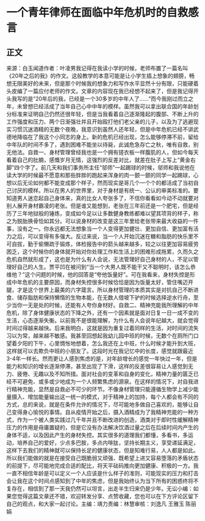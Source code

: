 # 一个青年律师在面临中年危机时的自救感言
## 正文
来源：白玉闻道作者：叶凌男我记得在我读小学的时候，老师布置了一篇名叫《20年之后的我》的作文。这般教学的本意可能是让小学生插上想象的翅膀，畅想无限美好的未来，但是那个时候我的想象力和写作水平显然十分有限，只能硬着头皮编了一篇应付老师的作文。文章的内容现在我已经想不起来了，但是我记得开头我写的是“20年后的我，已经是一个30多岁的中年人了……”而今我刚过而立之年，未曾想已经活成了当年自己心中中年的模样。虽然我可以拿出联合国的年龄划分标准来证明自己仍然还很年轻，但是当我看着自己逐渐隆起的腹部、不断上升的工作强度和压力、两个日渐强壮并且开始殴打他们老父亲的儿子，以及为了逃避现实习惯沉迷酒精的无数个夜晚，我意识到虽然人还年轻，但是中年危机已经不讲武德地降临在了我这个小同志的身上。新的危机已经出现，怎么能够停滞不前，留给中年队的时间不多了，遇到困难不能坐以待毙，此诚危急存亡之秋，唯有自救，别无他法。自救一、身材管理曾经我也是一个拥有搓衣板一样腹肌的人，但如今每天看着自己的肚腩，感慨岁月无情，这强烈的反差对比，就差在肚子上写上“黄金右脚”四个字了。前几天和我们事务所主任“邬师”一起踢球的时候，邬师和我说他在读大学的时候最不愿意和那些胖胖的跑起来浑身的肉一颤一颤的同学一起踢球，心想以后无论如何都不能变成那个样子，然而现实是哥几个一个个的都活成了当初自己讨厌的模样。所以在男人的世界里，对于身材是有统一、公认的审美标准的。要知道男人迷恋起自己身体来，真的比女人夸张多了，不信你看看如今动不动就要对别人展开身材霸凌的老张。但是谁又能想到，老张在三年前还是一个肥宅，但是经历了三年地狱般的锤炼，变成如今足以让多数健身教练都难以望其项背的样子，称之为脱胎换骨恰如其分。可以说身材的改变是这三年里给老张带来最大收益的一件事，没有之一。你永远都无法想象当一个人变得更加健壮、更加自信、更加富有活力之后，可以变得有多强大。反过来说，当一个人开始沉迷在糖和脂肪的快乐里不可自拔，勤于偷懒疏于锻炼，体检报告中的箭头越来越多，较之以往更加容易疲劳困乏，这个时候你的身体就开始对你处理工作和生活上的困难形成拖累，久而久之危机自然就形成了，这也是为什么有人会说，无法管理好自己身材的人，不足以管理好自己的人生。贾平凹在被问到“当一个大男人既不能干又不聪明时，该怎么恭维他？”这个问题的时候，他的回答是“夸他饭量好”。可在我看来，身材失控是形成中年危机的主要原因，而身材失控很多时候恰恰是因为饭量太好，管住嘴迈开腿，才是这个世界上最美的六字箴言。所以身材管理的本质其实是对抗自己不断进食、储存脂肪和保持懒惰的生物本能，在无数人借坡下驴的时候选择逆水行舟，至少当你一无是处的时候，还能有人夸你身材好。自救二、精神充能我所理解的中年危机，除了身体健康状态的下降之外，还有一个因素就是面对日复一日一成不变的生活，心态逐渐失衡。以前我不是很能理解，为什么有人会说年纪越大，就会觉得时间过得越来越快。后来我明白，这就是因为重复过着同样的生活，对时间的流失习以为常，越来越不敏感。我甚至回想起我幼儿园中班的时候，无数个在厕所门口望着夕阳的下午，心里惆怅地想着，怎么我还在上中班，什么时候才能升到大班，这样就可以去欺负中班的小朋友了。这段时光在我记忆中的长度，感觉就跟最近3-4年一样长。然而更让人感到焦虑的是，对年龄增长的感觉一年快过一年，但是能力和知识的增长逐渐停滞，甚至出现了下滑，这样的反差很容易让人感觉到无力、疲倦、无趣以及不知所措。面对社会的变革和自身的变化，精神力量的匮乏已经不可避免、或多或少地成为一个人频繁焦虑的源泉。在这样的情况下，对自我进行精神充能，显然是自救必不可少的环节。不像身材管理只能遵循生物学上减少能量摄入、增加能量输出这一统一的模式，对于精神上的加持，每个人都会有不同的方式，总的来说，就是在条件允许的情况下，尽可能地多做自己喜欢的，能够让自己变得身心愉悦的事情。自从疫情开始之后，摄入酒精成为了我精神充能的一种方式，作为一个被人类实践过几千年并且不断改进的创造，酒类对于即时性缓解精神压力的作用是毋庸置疑的，但是它没有办法解决饮酒过量之后在后续时间内产生的身体不适，以及因此产生的身材失控。其实很多的道理我们都懂，多看书，多运动，培养自己的爱好，少点多巴胺，多点内啡肽，坚持长期主义，享受递延满足，这样下去我们的精神就可以保持长足的健康状态，但是知难行易，人人都是如此。所以我们能做的就是在接受自己既脆弱又顽强、既希望上进又容易堕落的矛盾状态的前提下，尽可能地完成合适的配比，将天平砝码推向更加健康、积极的一方。我一直不相信年龄是可以定义一个人应该是什么样子的准则，可能现实的压力和打击会让我在这个时间点感知到了中年的焦虑，但是我始终认为当下所有的困惑终将不复存在，相信到了那一天我仍然可以坦言，出走半生归来仍是少年。无讼小编：如果您觉得这篇文章还不错，欢迎转发分享、点赞收藏，您也可以在下方评论区留下自己的观点，和大家一起讨论。主编：靖力责编：林慧审核：刘逸凡 王雅玉 陈丽娟 